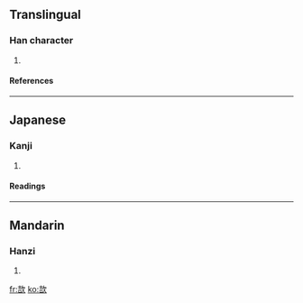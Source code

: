 ==Translingual==
===Han character===
{{Han char|rn=76|rad=欠|as=06|sn=10|four=4768<sub>2</sub>|canj=土口弓人 (GRNO), X土口弓人 (XGRNO)}}
# {{defn|Han|sort=欠06}}
====References====
{{Han ref|kx=0567.250|dkj=16067|dj=0955.410|hdz=32137.170|uh=6B2F|ud=27439|bh=D1F6|bd=53750}}

----
==Japanese==
===Kanji===
{{ja-kanji|grade=|rs=欠06}}
# {{defn|Japanese}} 
====Readings====
{{ja-readings|on=[[きつ]] (kitsu), [[きち]] (kichi), [[かい]] (kai)|kun=[[よろこぶ]] (yorokobu)}}

----
==Mandarin==
===Hanzi===
{{cmn-hanzi|pin=[[xí]] ([[xi2]])|wg=hsi<sup>2</sup>}}
# {{defn|Mandarin}}

[[fr:欯]]
[[ko:欯]]